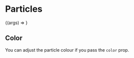 

<Meta title="Atoms | Particles" component={Particles} />

# Particles

<Preview>
  <Story
    name="Basic"
    args={{
      color: 'blue-500',
    }}
  >
    {(args) => <Particles {...args} />}
  </Story>
</Preview>

<Props story="Basic" />

## Color

You can adjust the particle colour if you pass the `color` prop.

<Preview>
  <Story name="Particle Color">
    <div>
      <Particles color="black" />
      <Particles color="blue-500" />
    </div>
  </Story>
</Preview>
